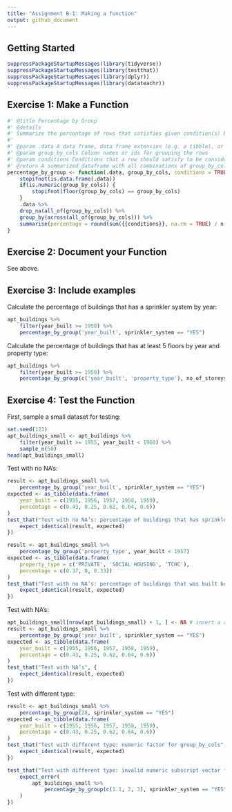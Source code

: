 ```yaml
---
title: "Assignment B-1: Making a function"
output: github_document
---
```


## Getting Started

```r
suppressPackageStartupMessages(library(tidyverse))
suppressPackageStartupMessages(library(testthat))
suppressPackageStartupMessages(library(dplyr))
suppressPackageStartupMessages(library(datateachr))
```

## Exercise 1: Make a Function

```r
#' @title Percentage by Group
#' @details
#' Summarize the percentage of rows that satisfies given condition(s) by group
#'
#' @param .data A data frame, data frame extension (e.g. a tibble), or a lazy data frame (e.g. from dbplyr or dtplyr).
#' @param group_by_cols Column names or ids for grouping the rows
#' @param conditions Conditions that a row should satisfy to be considered in percentage calculation
#' @return A summarized dataframe with all combinations of group_by_cols, and a new column called "percentage"
percentage_by_group <- function(.data, group_by_cols, conditions = TRUE) {
    stopifnot(is.data.frame(.data))
    if(is.numeric(group_by_cols)) {
        stopifnot(floor(group_by_cols) == group_by_cols)
    }
    .data %>%
    drop_na(all_of(group_by_cols)) %>%
    group_by(across(all_of(group_by_cols))) %>%
    summarise(percentage = round(sum({{conditions}}, na.rm = TRUE) / n(), digits=2))
}
```

## Exercise 2: Document your Function
See above.

## Exercise 3: Include examples
Calculate the percentage of buildings that has a sprinkler system by year:
```r
apt_buildings %>%
    filter(year_built >= 1950) %>%
    percentage_by_group('year_built', sprinkler_system == "YES")
```

Calculate the percentage of buildings that has at least 5 floors by year and property type:
```r
apt_buildings %>%
    filter(year_built >= 1950) %>%
    percentage_by_group(c('year_built', 'property_type'), no_of_storeys >= 5)
```

## Exercise 4: Test the Function
First, sample a small dataset for testing:
```r
set.seed(123)
apt_buildings_small <- apt_buildings %>%
    filter(year_built >= 1955, year_built < 1960) %>%
    sample_n(50)
head(apt_buildings_small)
```

Test with no NA’s:
```r
result <- apt_buildings_small %>%
    percentage_by_group('year_built', sprinkler_system == "YES")
expected <- as_tibble(data.frame(
    year_built = c(1955, 1956, 1957, 1958, 1959),
    percentage = c(0.43, 0.25, 0.62, 0.64, 0.6))
)
test_that("Test with no NA’s: percentage of buildings that has sprinkler system by year built", {
    expect_identical(result, expected)
})

result <- apt_buildings_small %>%
    percentage_by_group('property_type', year_built < 1957)
expected <- as_tibble(data.frame(
    property_type = c('PRIVATE', 'SOCIAL HOUSING', 'TCHC'),
    percentage = c(0.37, 0, 0.33))
)
test_that("Test with no NA’s: percentage of buildings that was built before 1957 by property type", {
    expect_identical(result, expected)
})
```

Test with NA’s:
```r
apt_buildings_small[nrow(apt_buildings_small) + 1, ] <- NA # insert a row of NA
result <- apt_buildings_small %>%
    percentage_by_group('year_built', sprinkler_system == "YES")
expected <- as_tibble(data.frame(
    year_built = c(1955, 1956, 1957, 1958, 1959),
    percentage = c(0.43, 0.25, 0.62, 0.64, 0.6))
)
test_that("Test with NA’s", {
    expect_identical(result, expected)
})
```

Test with different type:
```r
result <- apt_buildings_small %>%
    percentage_by_group(28, sprinkler_system == "YES")
expected <- as_tibble(data.frame(
    year_built = c(1955, 1956, 1957, 1958, 1959),
    percentage = c(0.43, 0.25, 0.62, 0.64, 0.6))
)
test_that("Test with different type: numeric factor for group_by_cols", {
    expect_identical(result, expected)
})

test_that("Test with different type: invalid numeric subscript vector for group_by_cols", {
    expect_error(
        apt_buildings_small %>%
            percentage_by_group(c(1.1, 2, 3), sprinkler_system == "YES")
    )
})
```